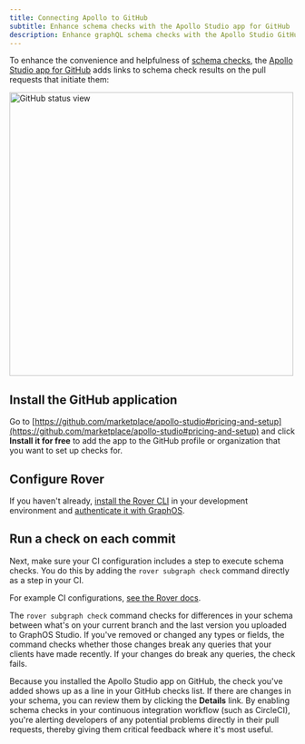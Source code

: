 ```yaml
---
title: Connecting Apollo to GitHub
subtitle: Enhance schema checks with the Apollo Studio app for GitHub
description: Enhance graphQL schema checks with the Apollo Studio GitHub app to link results to pull requests and run checks on each commit.
---
```


To enhance the convenience and helpfulness of [schema checks](./schema-checks/), the [Apollo Studio app for GitHub](https://github.com/marketplace/apollo-studio) adds links to schema check results on the pull requests that initiate them:

<img
  className="screenshot"
  src="../img/integrations/github-integration.jpg"
  alt="GitHub status view"
  width="500"
/>

## Install the GitHub application

Go to [https://github.com/marketplace/apollo-studio#pricing-and-setup](https://github.com/marketplace/apollo-studio#pricing-and-setup) and click **Install it for free** to add the app to the GitHub profile or organization that you want to set up checks for.

## Configure Rover

If you haven't already, [install the Rover CLI](/rover/getting-started/) in your development environment and [authenticate it with GraphOS](/rover/configuring/#authenticating-with-graphos).

<SetApolloVCSCommit />

## Run a check on each commit

Next, make sure your CI configuration includes a step to execute schema checks. You do this by adding the `rover subgraph check` command directly as a step in your CI.

<Tip>

For example CI configurations, [see the Rover docs](/rover/ci-cd/).

</Tip>

The `rover subgraph check` command checks for differences in your schema between what's on your current branch and the last version you uploaded to GraphOS Studio. If you've removed or changed any types or fields, the command checks whether those changes break any queries that your clients have made recently. If your changes do break any queries, the check fails.

Because you installed the Apollo Studio app on GitHub, the check you've added shows up as a line in your GitHub checks list. If there are changes in your schema, you can review them by clicking the **Details** link. By enabling schema checks in your continuous integration workflow (such as CircleCI), you're alerting developers of any potential problems directly in their pull requests, thereby giving them critical feedback where it's most useful.
